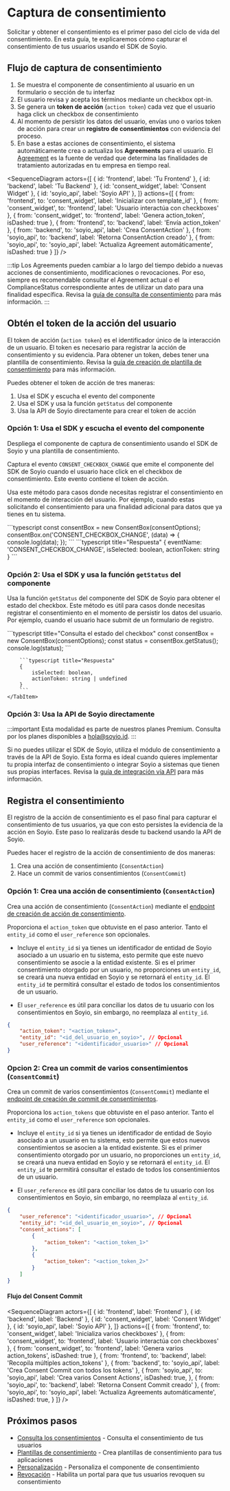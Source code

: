 
# Captura de consentimiento

Solicitar y obtener el consentimiento es el primer paso del ciclo de vida del consentimiento. En esta guía, te explicaremos cómo capturar el consentimiento de tus usuarios usando el SDK de Soyio.

## Flujo de captura de consentimiento

1. Se muestra el componente de consentimiento al usuario en un formulario o sección de tu interfaz
2. El usuario revisa y acepta los términos mediante un checkbox opt-in.
3. Se genera un **token de acción** (`action token`) cada vez que el usuario haga click un checkbox de consentimiento
4. Al momento de persistir los datos del usuario, envías uno o varios token de acción para crear un **registro de consentimientos** con evidencia del proceso.
5. En base a estas acciones de consentimiento, el sistema automáticamente crea o actualiza los **Agreements** para el usuario. El [Agreement](../main/agreement.mdx) es la fuente de verdad que determina las finalidades de tratamiento autorizadas en tu empresa en tiempo real.

<SequenceDiagram
  actors={[
    { id: 'frontend', label: 'Tu Frontend' },
    { id: 'backend', label: 'Tu Backend' },
    { id: 'consent_widget', label: 'Consent Widget' },
    { id: 'soyio_api', label: 'Soyio API' },
  ]}
  actions={[
    {
      from: 'frontend',
      to: 'consent_widget',
      label: 'Inicializar con template_id'
    },
    {
      from: 'consent_widget',
      to: 'frontend',
      label: 'Usuario interactúa con checkboxes'
    },
    {
      from: 'consent_widget',
      to: 'frontend',
      label: 'Genera action_token',
      isDashed: true
    },
    {
      from: 'frontend',
      to: 'backend',
      label: 'Envía action_token'
    },
    {
      from: 'backend',
      to: 'soyio_api',
      label: 'Crea ConsentAction'
    },
    {
      from: 'soyio_api',
      to: 'backend',
      label: 'Retorna ConsentAction creado'
    },
    {
      from: 'soyio_api',
      to: 'soyio_api',
      label: 'Actualiza Agreement automáticamente',
      isDashed: true
    }
  ]}
/>

:::tip
Los Agreements pueden cambiar a lo largo del tiempo debido a nuevas acciones de consentimiento, modificaciones o revocaciones. Por eso, siempre es recomendable consultar el Agreement actual o el ComplianceStatus correspondiente antes de utilizar un dato para una finalidad específica. Revisa la [guía de consulta de consentimiento](./consent-query.mdx) para más información.
:::

## Obtén el token de la acción del usuario

El token de acción (`action token`) es el identificador único de la interacción de un usuario. El token es necesario para registrar la acción de consentimiento y su evidencia. Para obtener un token, debes tener una plantilla de consentimiento. Revisa la [guía de creación de plantilla de consentimiento](./consent-templates.mdx) para más información.

Puedes obtener el token de acción de tres maneras:

1. Usa el SDK y escucha el evento del componente
2. Usa el SDK y usa la función `getStatus` del componente
3. Usa la API de Soyio directamente para crear el token de acción

### Opción 1: Usa el SDK y escucha el evento del componente

Despliega el componente de captura de consentimiento usando el SDK de Soyio y una plantilla de consentimiento.

Captura el evento `CONSENT_CHECKBOX_CHANGE` que emite el componente del SDK de Soyio cuando el usuario hace click en el checkbox de consentimiento. Este evento contiene el token de acción.

Usa este método para casos donde necesitas registrar el consentimiento en el momento de interacción del usuario. Por ejemplo, cuando estas solicitando el consentimiento para una finalidad adicional para datos que ya tienes en tu sistema.

<Tabs>
    <TabItem value="web" label="SDK Web" default>
        ```typescript
        const consentBox = new ConsentBox(consentOptions);
        consentBox.on('CONSENT_CHECKBOX_CHANGE', (data) => {
            console.log(data);
        });
        ```
        ```typescript title="Respuesta"
        {
            eventName: 'CONSENT_CHECKBOX_CHANGE',
            isSelected: boolean,
            actionToken: string
        }
        ```
    </TabItem>
</Tabs>

### Opción 2: Usa el SDK y usa la función `getStatus` del componente

Usa la función `getStatus` del componente del SDK de Soyio para obtener el estado del checkbox. Este método es útil para casos donde necesitas registrar el consentimiento en el momento de persistir los datos del usuario. Por ejemplo, cuando el usuario hace submit de un formulario de registro.

<Tabs>
    <TabItem value="web" label="SDK Web" default>
        ```typescript title="Consulta el estado del checkbox"
        const consentBox = new ConsentBox(consentOptions);
        const status = consentBox.getStatus();
        console.log(status);
        ```

        ```typescript title="Respuesta"
        {
            isSelected: boolean,
            actionToken: string | undefined
        }
        ```
    </TabItem>
</Tabs>

### Opción 3: Usa la API de Soyio directamente

:::important
Esta modalidad es parte de nuestros planes Premium. Consulta por los planes disponibles a [hola@soyio.id](mailto:hola@soyio.id).
:::

Si no puedes utilizar el SDK de Soyio, utiliza el módulo de consentimiento a través de la API de Soyio. Esta forma es ideal cuando quieres implementar tu propia interfaz de consentimiento o integrar Soyio a sistemas que tienen sus propias interfaces. Revisa la [guía de integración vía API](./consent-api.mdx) para más información.

## Registra el consentimiento

El registro de la acción de consentimiento es el paso final para capturar el consentimiento de tus usuarios, ya que con esto persistes la evidencia de la acción en Soyio. Este paso lo realizarás desde tu backend usando la API de Soyio.

Puedes hacer el registro de la acción de consentimiento de dos maneras:

1. Crea una acción de consentimiento (`ConsentAction`)
2. Hace un commit de varios consentimientos (`ConsentCommit`)

### Opción 1: Crea una acción de consentimiento (`ConsentAction`)

Crea una acción de consentimiento (`ConsentAction`) mediante el [endpoint de creación de acción de consentimiento](../../api/resources/create-consent-action.api.mdx).

Proporciona el `action_token` que obtuviste en el paso anterior. Tanto el `entity_id` como el `user_reference` son opcionales.

- Incluye el `entity_id` si ya tienes un identificador de entidad de Soyio asociado a un usuario en tu sistema, esto permite que este nuevo consentimiento se asocie a la entidad existente. Si es el primer consentimiento otorgado por un usuario, no proporciones un `entity_id`, se creará una nueva entidad en Soyio y se retornará el `entity_id`. El `entity_id` te permitirá consultar el estado de todos los consentimientos de un usuario.

- El `user_reference` es útil para conciliar los datos de tu usuario con los consentimientos en Soyio, sin embargo, no reemplaza al `entity_id`.

```json title="POST /api/v1/consent_actions"
{
    "action_token": "<action_token>",
    "entity_id": "<id_del_usuario_en_soyio>", // Opcional
    "user_reference": "<identificador_usuario>" // Opcional
}
```

### Opcion 2: Crea un commit de varios consentimientos (`ConsentCommit`)

Crea un commit de varios consentimientos (`ConsentCommit`) mediante el [endpoint de creación de commit de consentimientos](../../api/resources/create-consent-commit.api.mdx).

Proporciona los `action_tokens` que obtuviste en el paso anterior. Tanto el `entity_id` como el `user_reference` son opcionales.

- Incluye el `entity_id` si ya tienes un identificador de entidad de Soyio asociado a un usuario en tu sistema, esto permite que estos nuevos consentimientos se asocien a la entidad existente. Si es el primer consentimiento otorgado por un usuario, no proporciones un `entity_id`, se creará una nueva entidad en Soyio y se retornará el `entity_id`. El `entity_id` te permitirá consultar el estado de todos los consentimientos de un usuario.

- El `user_reference` es útil para conciliar los datos de tu usuario con los consentimientos en Soyio, sin embargo, no reemplaza al `entity_id`.

```json title="POST /api/v1/consent_commits"
{
    "user_reference": "<identificador_usuario>", // Opcional
    "entity_id": "<id_del_usuario_en_soyio>", // Opcional
    "consent_actions": [
        {
            "action_token": "<action_token_1>"
        },
        {
            "action_token": "<action_token_2>"
        }
    ]
}
```
#### Flujo del Consent Commit

<SequenceDiagram
  actors={[
    { id: 'frontend', label: 'Frontend' },
    { id: 'backend', label: 'Backend' },
    { id: 'consent_widget', label: 'Consent Widget' },
    { id: 'soyio_api', label: 'Soyio API' },
  ]}
  actions={[
    {
      from: 'frontend',
      to: 'consent_widget',
      label: 'Inicializa varios checkboxes'
    },
    {
      from: 'consent_widget',
      to: 'frontend',
      label: 'Usuario interactúa con checkboxes'
    },
    {
      from: 'consent_widget',
      to: 'frontend',
      label: 'Genera varios action_tokens',
      isDashed: true
    },
    {
      from: 'frontend',
      to: 'backend',
      label: 'Recopila múltiples action_tokens'
    },
    {
      from: 'backend',
      to: 'soyio_api',
      label: 'Crea Consent Commit con todos los tokens'
    },
    {
      from: 'soyio_api',
      to: 'soyio_api',
      label: 'Crea varios Consent Actions',
      isDashed: true,
    },
    {
      from: 'soyio_api',
      to: 'backend',
      label: 'Retorna Consent Commit creado'
    },
    {
      from: 'soyio_api',
      to: 'soyio_api',
      label: 'Actualiza Agreements automáticamente',
      isDashed: true,
    }
  ]}
/>


## Próximos pasos

- [Consulta los consentimientos](./consent-query.mdx) - Consulta el consentimiento de tus usuarios
- [Plantillas de consentimiento](./consent-templates.mdx) - Crea plantillas de consentimiento para tus aplicaciones
- [Personalización](./customization.mdx) - Personaliza el componente de consentimiento
- [Revocación](./consent-revocation.mdx) - Habilita un portal para que tus usuarios revoquen su consentimiento